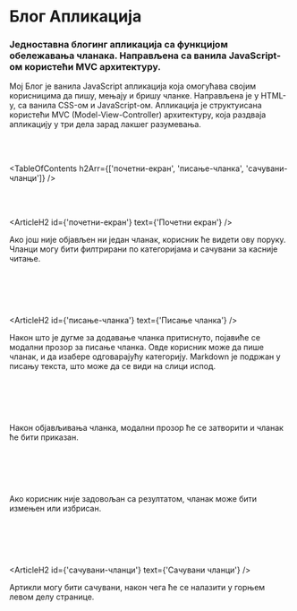 


# Блог Апликација

### Једноставна блогинг апликација са функцијом обележавања чланака. Направљена са ванила JavaScript-ом користећи MVC архитектуру.

<HeroImage
   image={BlogImg}
   imageMobile={BlogMobileImg}
   isResponsive={true}
   title="Блог Апликација"
/>

Мој Блог је ванила JavaScript апликација која омогућава својим корисницима да пишу, мењају и бришу чланке. Направљена је у HTML-у, са ванила CSS-ом и JavaScript-ом. Апликација је структуисана користећи MVC (Model-View-Controller) архитектуру, која раздваја апликацију у три дела зарад лакшег разумевања.

<br />
<br />

<TableOfContents
   h2Arr={['почетни-екран', 'писање-чланка', 'сачувани-чланци']}
/>

<br />
<br />

<ArticleH2 id={'почетни-екран'} text={'Почетни екран'} />

Ако још није објављен ни један чланак, корисник ће видети ову поруку. Чланци могу бити филтрирани по категоријама и сачувани за касније читање.

<br />

<ArticleImage
   image={BlogImg1}
   imageMobile={BlogMobileImg1}
   isResponsive={true}
   alt="Почетни екран"
/>

<br />
<br />

<ArticleH2 id={'писање-чланка'} text={'Писање чланка'} />

Након што је дугме за додавање чланка притиснуто, појавиће се модални прозор за писање чланка. Овде корисник може да пише чланак, и да изабере одговарајућу категорију. Markdown је подржан у писању текста, што може да се види на слици испод.

<br />

<ArticleImage
   image={BlogImg2}
   imageMobile={BlogMobileImg2}
   isResponsive={true}
   alt="Кретор чланака"
/>

<br />
<br />

Након објављивања чланка, модални прозор ће се затворити и чланак ће бити приказан.

<br />

<ArticleImage
   image={BlogImg3}
   imageMobile={BlogMobileImg3}
   isResponsive={true}
   alt="Садржај чланка"
/>

<br />
<br />

Ако корисник није задовољан са резултатом, чланак може бити измењен или избрисан.

<br />

<ArticleImage
   image={BlogImg4}
   imageMobile={BlogMobileImg4}
   isResponsive={true}
   alt="Article options"
/>

<br />
<br />

<ArticleH2 id={'сачувани-чланци'} text={'Сачувани чланци'} />

Артикли могу бити сачувани, након чега ће се налазити у горњем левом делу странице.

<br />

<ArticleImage
   image={BlogImg5}
   imageMobile={BlogMobileImg5}
   isResponsive={true}
   alt="Сачувани чланци"
/>

<br />
